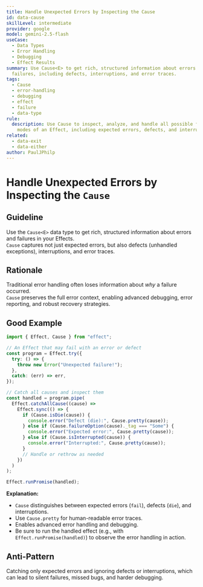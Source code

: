 ```yaml
---
title: Handle Unexpected Errors by Inspecting the Cause
id: data-cause
skillLevel: intermediate
provider: google
model: gemini-2.5-flash
useCase:
  - Data Types
  - Error Handling
  - Debugging
  - Effect Results
summary: Use Cause<E> to get rich, structured information about errors and
  failures, including defects, interruptions, and error traces.
tags:
  - Cause
  - error-handling
  - debugging
  - effect
  - failure
  - data-type
rule:
  description: Use Cause to inspect, analyze, and handle all possible failure
    modes of an Effect, including expected errors, defects, and interruptions.
related:
  - data-exit
  - data-either
author: PaulJPhilp
---
```


# Handle Unexpected Errors by Inspecting the `Cause`

## Guideline

Use the `Cause<E>` data type to get rich, structured information about errors and failures in your Effects.  
`Cause` captures not just expected errors, but also defects (unhandled exceptions), interruptions, and error traces.

## Rationale

Traditional error handling often loses information about *why* a failure occurred.  
`Cause` preserves the full error context, enabling advanced debugging, error reporting, and robust recovery strategies.

## Good Example

```typescript
import { Effect, Cause } from "effect";

// An Effect that may fail with an error or defect
const program = Effect.try({
  try: () => {
    throw new Error("Unexpected failure!");
  },
  catch: (err) => err,
});

// Catch all causes and inspect them
const handled = program.pipe(
  Effect.catchAllCause((cause) =>
    Effect.sync(() => {
      if (Cause.isDie(cause)) {
        console.error("Defect (die):", Cause.pretty(cause));
      } else if (Cause.failureOption(cause)._tag === "Some") {
        console.error("Expected error:", Cause.pretty(cause));
      } else if (Cause.isInterrupted(cause)) {
        console.error("Interrupted:", Cause.pretty(cause));
      }
      // Handle or rethrow as needed
    })
  )
);

Effect.runPromise(handled);

```

**Explanation:**  
- `Cause` distinguishes between expected errors (`fail`), defects (`die`), and interruptions.
- Use `Cause.pretty` for human-readable error traces.
- Enables advanced error handling and debugging.
- Be sure to run the handled effect (e.g., with `Effect.runPromise(handled)`) to observe the error handling in action.

## Anti-Pattern

Catching only expected errors and ignoring defects or interruptions, which can lead to silent failures, missed bugs, and harder debugging.